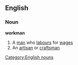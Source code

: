 ==English==
===Noun===
'''workman'''
#A [[man]] who [[labour]]s for [[wage]]s
#An [[artisan]] or [[craftsman]]
[[Category:English nouns]]